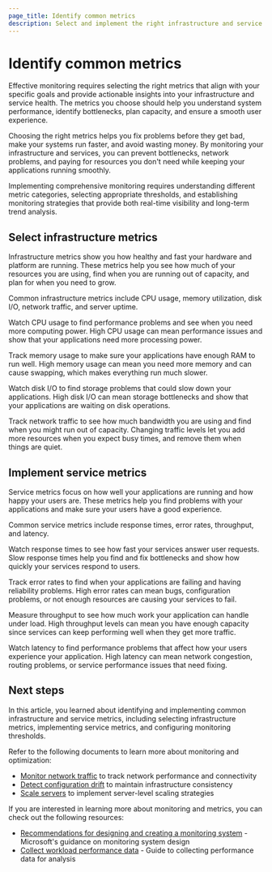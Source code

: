 ```yaml
---
page_title: Identify common metrics
description: Select and implement the right infrastructure and service metrics to monitor system health, performance, and capacity for optimal resource utilization.
---
```


# Identify common metrics

Effective monitoring requires selecting the right metrics that align with your specific goals and provide actionable insights into your infrastructure and service health. The metrics you choose should help you understand system performance, identify bottlenecks, plan capacity, and ensure a smooth user experience.

Choosing the right metrics helps you fix problems before they get bad, make your systems run faster, and avoid wasting money. By monitoring your infrastructure and services, you can prevent bottlenecks, network problems, and paying for resources you don't need while keeping your applications running smoothly.

Implementing comprehensive monitoring requires understanding different metric categories, selecting appropriate thresholds, and establishing monitoring strategies that provide both real-time visibility and long-term trend analysis.

## Select infrastructure metrics

Infrastructure metrics show you how healthy and fast your hardware and platform are running. These metrics help you see how much of your resources you are using, find when you are running out of capacity, and plan for when you need to grow.

Common infrastructure metrics include CPU usage, memory utilization, disk I/O, network traffic, and server uptime.

Watch CPU usage to find performance problems and see when you need more computing power. High CPU usage can mean performance issues and show that your applications need more processing power.

Track memory usage to make sure your applications have enough RAM to run well. High memory usage can mean you need more memory and can cause swapping, which makes everything run much slower.

Watch disk I/O to find storage problems that could slow down your applications. High disk I/O can mean storage bottlenecks and show that your applications are waiting on disk operations.

Track network traffic to see how much bandwidth you are using and find when you might run out of capacity. Changing traffic levels let you add more resources when you expect busy times, and remove them when things are quiet.

## Implement service metrics

Service metrics focus on how well your applications are running and how happy your users are. These metrics help you find problems with your applications and make sure your users have a good experience.

Common service metrics include response times, error rates, throughput, and latency.

Watch response times to see how fast your services answer user requests. Slow response times help you find and fix bottlenecks and show how quickly your services respond to users.

Track error rates to find when your applications are failing and having reliability problems. High error rates can mean bugs, configuration problems, or not enough resources are causing your services to fail.

Measure throughput to see how much work your application can handle under load. High throughput levels can mean you have enough capacity since services can keep performing well when they get more traffic.

Watch latency to find performance problems that affect how your users experience your application. High latency can mean network congestion, routing problems, or service performance issues that need fixing.





## Next steps

In this article, you learned about identifying and implementing common infrastructure and service metrics, including selecting infrastructure metrics, implementing service metrics, and configuring monitoring thresholds.

Refer to the following documents to learn more about monitoring and optimization:

- [Monitor network traffic](/well-architected-framework/optimize-systems/monitor-system-health/monitor-network) to track network performance and connectivity
- [Detect configuration drift](/well-architected-framework/optimize-systems/monitor-system-health/detect-configuration-drift) to maintain infrastructure consistency
- [Scale servers](/well-architected-framework/optimize-systems/scale-resources/servers) to implement server-level scaling strategies

If you are interested in learning more about monitoring and metrics, you can check out the following resources:

- [Recommendations for designing and creating a monitoring system](https://learn.microsoft.com/en-us/azure/well-architected/operational-excellence/observability) - Microsoft's guidance on monitoring system design
- [Collect workload performance data](https://learn.microsoft.com/en-us/azure/well-architected/performance-efficiency/collect-performance-data) - Guide to collecting performance data for analysis